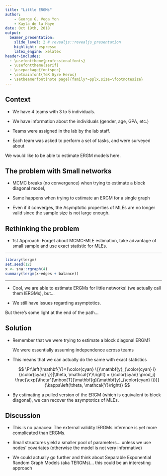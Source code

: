 ```yaml
---
title: "Little ERGMs"
author:
    - George G. Vega Yon
    - Kayla de la Haye
date: Oct 19th, 2018
output:
  beamer_presentation:
    slide_level: 2 # revealjs::revealjs_presentation
    highlight: espresso
    latex_engine: xelatex
header-includes:
  - \usefonttheme{professionalfonts}
  - \usefonttheme{serif}
  - \usepackage{fontspec}
  - \setmainfont{TeX Gyre Heros}
  - \setbeamerfont{note page}{family*=pplx,size=\footnotesize}
---
```


## Context

*   We have 4 teams with 3 to 5 individuals.

*   We have information about the individuals (gender, age, GPA, etc.)

*   Teams were assigned in the lab by the lab staff.

*   Each team was asked to perform a set of tasks, and were surveyed about

We would like to be able to estimate ERGM models here.

## The problem with Small networks

*   MCMC breaks (no convergence) when trying to estimate a block diagonal model,

*   Same happens when trying to estimate an ERGM for a single graph

*   Even if it converges, the Asymptotic properties of MLEs are no longer valid
    since the sample size is not large enough.
    
## Rethinking the problem

*   1st Approach: Forget about MCMC-MLE estimation, take advantage of small
    sample and use exact statistic for MLEs.

--------

\footnotesize

```r
library(lergm)
set.seed(12)
x <- sna::rgraph(4)
summary(lergm(x~edges + balance))
```

\normalsize

----------

*   Cool, we are able to estimate ERGMs for little networks! (we actually call
    them lERGMs), but...
    
*   We still have issues regarding asymptotics.

But there's some light at the end of the path...

## Solution

*   Remember that we were trying to estimate a block diagonal ERGM?
    
    We were essentially assuming independence across teams

*   This means that we can actually do the same with exact statistics
    
    $$
    \Pr\left(\mathbf{Y}={\color{cyan} \{}\mathbf{y}_{\color{cyan} i}{\color{cyan} \}}|\theta, \mathcal{Y}\right) = {\color{cyan} \prod_i} \frac{\exp{\theta^{\mbox{T}}\mathbf{g}(\mathbf{y}_{\color{cyan} i})}}{\kappa\left(\theta, \mathcal{Y}\right)}
    $$
    
*   By estimating a pulled version of the ERGM (which is equivalent to block diagonal),
    we can recover the asymptotics of MLEs.
    
## Discussion

*   This is no panacea: The external validity lERGMs inference is yet more complicated than ERGMs.

*   Small structures yield a smaller pool of parameters... unless we use nodes' covariates (otherwise the model is not ~~very~~ informative)



*   We could actually go further and think about Separable Exponential Random Graph Models (aka TERGMs)... this could be an interesting approach 